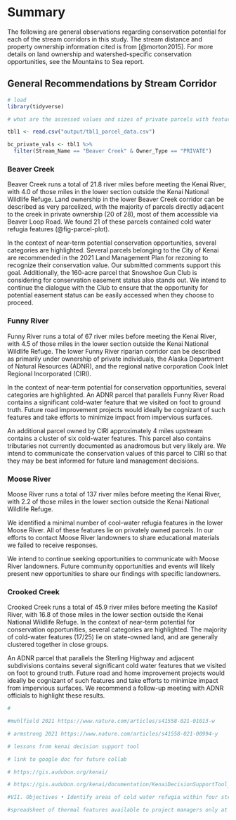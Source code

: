 # Summary

The following are general observations regarding conservation potential for each of the stream corridors in this study. The stream distance and property ownership information cited is from [@morton2015]. For more details on land ownership and watershed-specific conservation opportunities, see the Mountains to Sea report.
 


## General Recommendations by Stream Corridor

```r

# load
library(tidyverse)

# what are the assessed values and sizes of private parcels with features in each of the corridors?

tbl1 <- read.csv("output/tbl1_parcel_data.csv")

bc_private_vals <- tbl1 %>%
  filter(Stream_Name == "Beaver Creek" & Owner_Type == "PRIVATE")
```

### Beaver Creek

Beaver Creek runs a total of 21.8 river miles before meeting the Kenai River, with 4.0 of those miles in the lower section outside the Kenai National Wildlife Refuge.
Land ownership in the lower Beaver Creek corridor can be described as very parcelized, with the majority of parcels directly adjacent to the creek in private ownership (20 of 28), most of them accessible via Beaver Loop Road. We found 21 of these parcels contained cold water refugia features (@fig-parcel-plot).

In the context of near-term potential conservation opportunities, several categories are highlighted. Several parcels belonging to the City of Kenai are recommended in the 2021 Land Management Plan for rezoning to recognize their conservation value. Our submitted comments support this goal. Additionally, the 160-acre parcel that Snowshoe Gun Club is considering for conservation easement status also stands out. We intend to continue the dialogue with the Club to ensure that the opportunity for potential easement status can be easily accessed when they choose to proceed.


### Funny River

Funny River runs a total of 67 river miles before meeting the Kenai River, with 4.5 of those miles in the lower section outside the Kenai National Wildlife Refuge.
The lower Funny River riparian corridor can be described as primarily under ownership of private individuals, the Alaska Department of Natural Resources (ADNR), and the regional native corporation Cook Inlet Regional Incorporated (CIRI).

In the context of near-term potential for conservation opportunities, several categories are highlighted. An ADNR parcel that parallels Funny River Road contains a significant cold-water feature that we visited on foot to ground truth. Future road improvement projects would ideally be cognizant of such features and take efforts to minimize impact from impervious surfaces.

An additional parcel owned by CIRI approximately 4 miles upstream contains a cluster of six cold-water features. This parcel also contains tributaries not currently documented as anadromous but very likely are. We intend to communicate the conservation values of this parcel to CIRI so that they may be best informed for future land management decisions.


### Moose River

Moose River runs a total of 137 river miles before meeting the Kenai River, with 2.2 of those miles in the lower section outside the Kenai National Wildlife Refuge.

We identified a minimal number of cool-water refugia features in the lower Moose River. All of these features lie on privately owned parcels. In our efforts to contact Moose River landowners to share educational materials we failed to receive responses.

We intend to continue seeking opportunities to communicate with Moose River landowners. Future community opportunities and events will likely present new opportunities to share our findings with specific landowners.


### Crooked Creek

Crooked Creek runs a total of 45.9 river miles before meeting the Kasilof River, with 16.8 of those miles in the lower section outside the Kenai National Wildlife Refuge.
In the context of near-term potential for conservation opportunities, several categories are highlighted. The majority of cold-water features (17/25) lie on state-owned land, and are generally clustered together in close groups.

An ADNR parcel that parallels the Sterling Highway and adjacent subdivisions contains several significant cold water features that we visited on foot to ground truth. Future road and home improvement projects would ideally be cognizant of such features and take efforts to minimize impact from impervious surfaces. We recommend a follow-up meeting with ADNR officials to highlight these results.


```r

# 

#muhlfield 2021 https://www.nature.com/articles/s41558-021-01013-w

# armstrong 2021 https://www.nature.com/articles/s41558-021-00994-y

# lessons from kenai decision support tool

# link to google doc for future collab

# https://gis.audubon.org/kenai/

# https://gis.audubon.org/kenai/documentation/KenaiDecisionSupportTool_UsersManual_9Jan2014.pdf

#VII. Objectives • Identify areas of cold water refugia within four streams on the Kenai Peninsula using TIR imagery • Initiate discussion with landowners about potential land conservation efforts

#spreadsheet of thermal features available to project managers only at the moment to presver landowner privacy


```

\newpage
